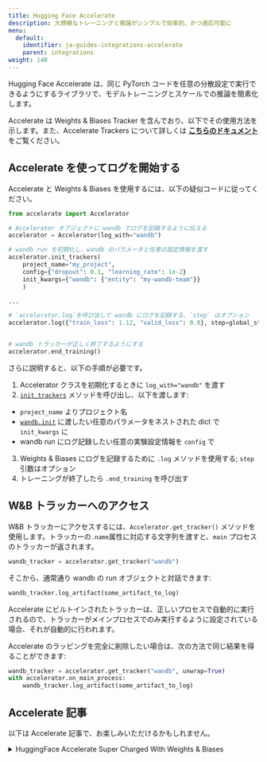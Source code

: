 ```yaml
---
title: Hugging Face Accelerate
description: 大規模なトレーニングと推論がシンプルで効率的、かつ適応可能に
menu:
  default:
    identifier: ja-guides-integrations-accelerate
    parent: integrations
weight: 140
---
```


Hugging Face Accelerate は、同じ PyTorch コードを任意の分散設定で実行できるようにするライブラリで、モデルトレーニングとスケールでの推論を簡素化します。

Accelerate は Weights & Biases Tracker を含んでおり、以下でその使用方法を示します。また、Accelerate Trackers について詳しくは **[こちらのドキュメント](https://huggingface.co/docs/accelerate/main/en/usage_guides/tracking)** をご覧ください。

## Accelerate を使ってログを開始する

Accelerate と Weights & Biases を使用するには、以下の疑似コードに従ってください。

```python
from accelerate import Accelerator

# Accelerator オブジェクトに wandb でログを記録するように伝える
accelerator = Accelerator(log_with="wandb")

# wandb run を初期化し、wandb のパラメータと任意の設定情報を渡す
accelerator.init_trackers(
    project_name="my_project", 
    config={"dropout": 0.1, "learning_rate": 1e-2}
    init_kwargs={"wandb": {"entity": "my-wandb-team"}}
    )

...

# `accelerator.log`を呼び出して wandb にログを記録する、`step` はオプション
accelerator.log({"train_loss": 1.12, "valid_loss": 0.8}, step=global_step)


# wandb トラッカーが正しく終了するようにする
accelerator.end_training()
```

さらに説明すると、以下の手順が必要です。
1. Accelerator クラスを初期化するときに `log_with="wandb"` を渡す
2. [`init_trackers`](https://huggingface.co/docs/accelerate/main/en/package_reference/accelerator#accelerate.Accelerator.init_trackers) メソッドを呼び出し、以下を渡します:
- `project_name` よりプロジェクト名
- [`wandb.init`](/ja/models/ref/python/init) に渡したい任意のパラメータをネストされた dict で `init_kwargs` に
- wandb run にログ記録したい任意の実験設定情報を `config` で
3. Weights & Biases にログを記録するために `.log` メソッドを使用する; `step` 引数はオプション
4. トレーニングが終了したら `.end_training` を呼び出す

## W&B トラッカーへのアクセス

W&B トラッカーにアクセスするには、`Accelerator.get_tracker()` メソッドを使用します。トラッカーの`.name`属性に対応する文字列を渡すと、`main` プロセスのトラッカーが返されます。

```python
wandb_tracker = accelerator.get_tracker("wandb")

```

そこから、通常通り wandb の run オブジェクトと対話できます:

```python
wandb_tracker.log_artifact(some_artifact_to_log)
```

<Warning>
Accelerate にビルトインされたトラッカーは、正しいプロセスで自動的に実行されるので、トラッカーがメインプロセスでのみ実行するように設定されている場合、それが自動的に行われます。

Accelerate のラッピングを完全に削除したい場合は、次の方法で同じ結果を得ることができます:

```python
wandb_tracker = accelerator.get_tracker("wandb", unwrap=True)
with accelerator.on_main_process:
    wandb_tracker.log_artifact(some_artifact_to_log)
```
</Warning>

## Accelerate 記事
以下は Accelerate 記事で、お楽しみいただけるかもしれません。

<details>

<summary>HuggingFace Accelerate Super Charged With Weights & Biases</summary>

* この記事では、HuggingFace Accelerate が提供するものと、Weights & Biases に結果を記録しながら分散トレーニングと評価を簡単に行う方法を紹介します。

完全なレポートは [こちら](https://wandb.ai/gladiator/HF%20Accelerate%20+%20W&B/reports/Hugging-Face-Accelerate-Super-Charged-with-Weights-Biases--VmlldzoyNzk3MDUx?utm_source=docs&utm_medium=docs&utm_campaign=accelerate-docs)をご覧ください。
</details>
<br /><br />